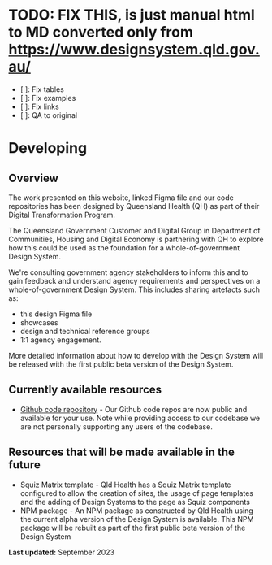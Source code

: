 

<Meta title="0. Getting Started/Developing" />

# TODO: FIX THIS, is just manual html to MD converted only from https://www.designsystem.qld.gov.au/
* [ ]: Fix tables
* [ ]: Fix examples
* [ ]: Fix links
* [ ]: QA to original

Developing
==========

Overview
--------

The work presented on this website, linked Figma file and our code repositories has been designed by Queensland Health (QH) as part of their Digital Transformation Program.

The Queensland Government Customer and Digital Group in Department of Communities, Housing and Digital Economy is partnering with QH to explore how this could be used as the foundation for a whole-of-government Design System.

We're consulting government agency stakeholders to inform this and to gain feedback and understand agency requirements and perspectives on a whole-of-government Design System. This includes sharing artefacts such as:

*   this design Figma file
*   showcases
*   design and technical reference groups
*   1:1 agency engagement.

More detailed information about how to develop with the Design System will be released with the first public beta version of the Design System.

Currently available resources
-----------------------------

*   [Github code repository](https://github.com/Qld-Health-Online-Team/design-system) - Our Github code repos are now public and available for your use. Note while providing access to our codebase we are not personally supporting any users of the codebase.

Resources that will be made available in the future
---------------------------------------------------

*   Squiz Matrix template - Qld Health has a Squiz Matrix template configured to allow the creation of sites, the usage of page templates and the adding of Design Systems to the page as Squiz components
*   NPM package - An NPM package as constructed by Qld Health using the current alpha version of the Design System is available. This NPM package will be rebuilt as part of the first public beta version of the Design System

**Last updated:** September 2023
